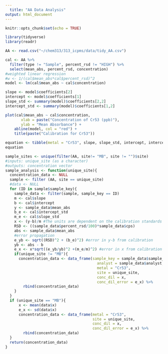 ```yaml
---
  title: "AA Data Analysis"
output: html_document
---
```


```r
knitr::opts_chunk$set(echo = TRUE)
```

```r
library(tidyverse)
library(readr)
```

```r
AA <- read.csv("~/chem313/313_icpms/data/tidy_AA.csv")
```

```r
cal <- AA %>%
  filter(type != "Sample", percent_rsd != "HIGH") %>%
  select(mean_abs, percent_rsd, concentration)
#weighted linear regression
#w <- 1/(cal$mean_abs*cal$percent_rsd)^2
model <- lm(cal$mean_abs ~ cal$concentration)

slope <- model$coefficients[2]
intercept <- model$coefficients[1]
slope_std <- summary(model)$coefficients[2,2]
intercept_std <- summary(model)$coefficients[1,2]

plot(cal$mean_abs ~ cal$concentration,
       xlab = paste("Concentration of Cr53 (ppb)"),
       ylab = "Mean Absorbance") +
    abline(model, col = "red") +
    title(paste("Calibration for Cr53"))

equation <- tibble(metal = "Cr53", slope, slope_std, intercept, intercept_std)
equation
```

```r
sample_sites <- unique(filter(AA, site!= "MB", site != "")$site)
#inputs: unique_site (as a character)
#outputs: concentration vector
sample_analysis <- function(unique_site){
  concentration_data <- NULL
  sample <- filter (AA, site == unique_site)
  #data <- NULL
  for (ID in sample$sample_key){
    sample_data <- filter(sample, sample_key == ID)
    m <- cal$slope
    b <- cal$intercept
    y <- sample_data$mean_abs
    b_e <- cal$intercept_std
    m_e <- cal$slope_std
    x <- (y-b)/m #The units are dependent on the calibration standards (Kg/mL)
    RSD <- ((sample_data$percent_rsd/100)*sample_data$cps)
    abs <- sample_data$mean_abs
    #error propagation
    e_yb <- sqrt((RSD)^2 + (b_e)^2) #error in y-b from calibration
    yb <- abs - b
    e_x <- x*sqrt((e_yb/yb)^2 +(m_e/m)^2) #error in x from calibration
    if(unique_site != "MB"){
      concentration_data <- data_frame(sample_key = sample_data$sample_key,
                                         analyst = sample_data$analyst,
                                         metal = "Cr53",
                                         site = unique_site,
                                         conc_dil = x,
                                         conc_dil_error = e_x) %>%
        rbind(concentration_data)
    }
  }
  if (unique_site == "MB"){
      x <- mean(data$x)
      e_x <- sd(data$x)
      concentration_data <- data_frame(metal = "Cr53",
                                       site = unique_site,
                                       conc_dil = x,
                                       conc_dil_error = e_x) %>%
        rbind(concentration_data)
  }
  return(concentration_data)
}
```

